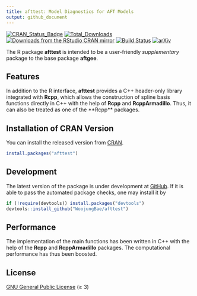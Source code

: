 ```yaml
---
title: afttest: Model Diagnostics for AFT Models
output: github_document
---
```


[![CRAN_Status_Badge][r-pkg-badge]][cran-url]
[![Total_Downloads][cranlog-total]][cran-url]
[![Downloads from the RStudio CRAN mirror][cranlog-badge]][cran-url]
[![Build Status][gha-icon]][gha-url]
[![arXiv][arXiv-badge]](https://doi.org/10.6339/21-JDS1020)

The R package **afttest** is intended to be a user-friendly *supplementary*
package to the base package **aftgee**.

## Features

In addition to the R interface, **afttest** provides a C++ header-only library 
integrated with **Rcpp**, which allows the construction of spline basis 
functions directly in C++ with the help of **Rcpp** and **RcppArmadillo**. 
Thus, it can also be treated as one of the **Rcpp\** packages. 

## Installation of CRAN Version

You can install the released version from
[CRAN](https://CRAN.R-project.org/package=afttest).

``` r
install.packages("afttest")
```

## Development

The latest version of the package is under development at
[GitHub](https://github.com/WoojungBae/afttest). If it is able to pass
the automated package checks, one may install it by

``` r
if (!require(devtools)) install.packages("devtools")
devtools::install_github("WoojungBae/afttest")
```

## Performance
The implementation of the main functions has been written in C++ with the 
help of the **Rcpp** and **RcppArmadillo** packages. The computational 
performance has thus been boosted.

## License

[GNU General Public License][gpl] (≥ 3)

[r-pkg-badge]: https://www.r-pkg.org/badges/version/afttest
[cranlog-badge]: https://cranlogs.r-pkg.org/badges/afttest
[cranlog-total]: https://cranlogs.r-pkg.org/badges/grand-total/afttest
[cran-url]: https://CRAN.R-project.org/package=afttest
[gha-icon]: https://github.com/WoojungBae/afttest/workflows/R-CMD-check/badge.svg
[gha-url]: https://github.com/WoojungBae/afttest/actions
[github-url]: https://github.com/WoojungBae/afttest
[example-pkg]: https://github.com/WoojungBae/example-pkg-Rcpp-afttest
[arXiv-badge]: https://img.shields.io/badge/arXiv-<INDEX>-<COLOR>.svg
[gpl]: https://www.gnu.org/licenses/
